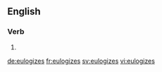 ==English==

===Verb===
{{head|en|verb form}}

# {{en-third-person singular of|eulogize}}

[[de:eulogizes]]
[[fr:eulogizes]]
[[sv:eulogizes]]
[[vi:eulogizes]]